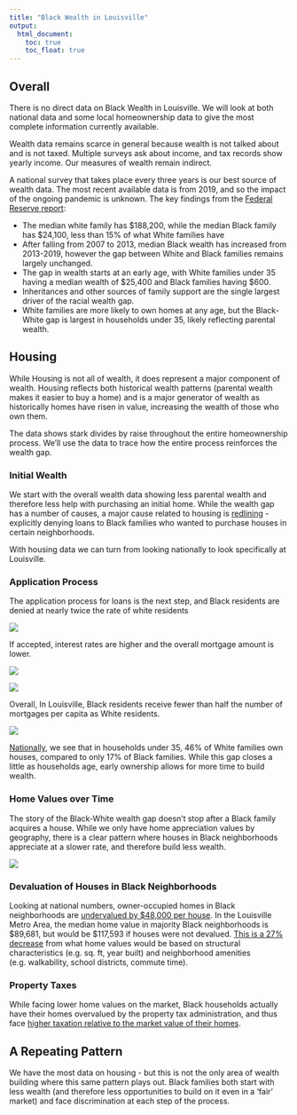 ```yaml
---
title: "Black Wealth in Louisville"
output: 
  html_document:
    toc: true
    toc_float: true
---
```


## Overall

There is no direct data on Black Wealth in Louisville. We will look at both national data and some local homeownership data to give the most complete information currently available. 

Wealth data remains scarce in general because wealth is not talked about and is not taxed. Multiple surveys ask about income, and tax records show yearly income. Our measures of wealth remain indirect. 

A national survey that takes place every three years is our best source of wealth data. The most recent available data is from 2019, and so the impact of the ongoing pandemic is unknown. The key findings from the [Federal Reserve report](https://www.federalreserve.gov/econres/notes/feds-notes/disparities-in-wealth-by-race-and-ethnicity-in-the-2019-survey-of-consumer-finances-20200928.htm):

- The median white family has \$188,200, while the median Black family has \$24,100, less than 15% of what White families have
- After falling from 2007 to 2013, median Black wealth has increased from 2013-2019, however the gap between White and Black families remains largely unchanged. 
- The gap in wealth starts at an early age, with White families under 35 having a median wealth of \$25,400 and Black families having \$600. 
- Inheritances and other sources of family support are the single largest driver of the racial wealth gap. 
- White families are more likely to own homes at any age, but the Black-White gap is largest in households under 35, likely reflecting parental wealth. 

## Housing 

While Housing is not all of wealth, it does represent a major component of wealth. Housing reflects both historical wealth patterns (parental wealth makes it easier to buy a home) and is a major generator of wealth as historically homes have risen in value, increasing the wealth of those who own them. 

The data shows stark divides by raise throughout the entire homeownership process. We’ll use the data to trace how the entire process reinforces the wealth gap.

### Initial Wealth

We start with the overall wealth data showing less parental wealth and therefore less help with purchasing an initial home. While the wealth gap has a number of causes, a major cause related to housing is [redlining](https://www.arcgis.com/apps/MapSeries/index.html?appid=a73ce5ba85ce4c3f80d365ab1ff89010) - explicitly denying loans to Black families who wanted to purchase houses in certain neighborhoods. 

With housing data we can turn from looking nationally to look specifically at Louisville. 

### Application Process

The application process for loans is the next step, and Black residents are denied at nearly twice the rate of white residents

![](mortgage_denial_race.png)

If accepted, interest rates are higher and the overall mortgage amount is lower.

![](mortgage_interest.png)

![](mortgage_dollars_race.png)

Overall, In Louisville, Black residents receive fewer than half the number of mortgages per capita as White residents. 

![](mortgage_number_race.png)

[Nationally](https://www.federalreserve.gov/econres/notes/feds-notes/disparities-in-wealth-by-race-and-ethnicity-in-the-2019-survey-of-consumer-finances-20200928.htm), we see that in households under 35, 46% of White families own houses, compared to only 17% of Black families. While this gap closes a little as households age, early ownership allows for more time to build wealth. 

### Home Values over Time

The story of the Black-White wealth gap doesn’t stop after a Black family acquires a house. While we only have home appreciation values by geography, there is a clear pattern where houses in Black neighborhoods appreciate at a slower rate, and therefore build less wealth. 

![](long_term_appreciation.png)

### Devaluation of Houses in Black Neighborhoods

Looking at national numbers, owner-occupied homes in Black neighborhoods are [undervalued by $48,000 per house](https://www.brookings.edu/research/devaluation-of-assets-in-black-neighborhoods/). In the Louisville Metro Area, the median home value in majority Black neighborhoods is \$89,681, but would be \$117,593 if houses were not devalued. [This is a 27% decrease](https://www.brookings.edu/research/devaluation-of-assets-in-black-neighborhoods/) from what home values would be based on structural characteristics (e.g. sq. ft, year built) and neighborhood amenities (e.g. walkability, school districts, commute time).

### Property Taxes

While facing lower home values on the market, Black households actually have their homes overvalued by the property tax administration, and thus face [higher taxation relative to the market value of their homes](https://www.washingtonpost.com/context/the-assessment-gap-racial-inequalities-in-property-taxation/215957a4-d5ad-47cd-821a-070cf23b6bc7/). 

## A Repeating Pattern

We have the most data on housing - but this is not the only area of wealth building where this same pattern plays out. Black families both start with less wealth (and therefore less opportunities to build on it even in a ‘fair’ market) and face discrimination at each step of the process. 